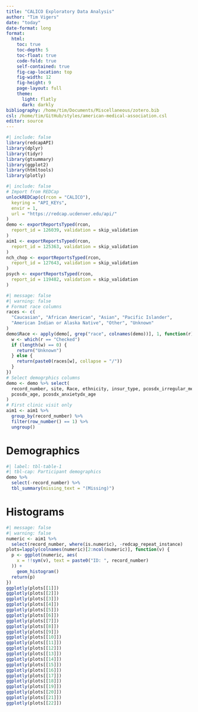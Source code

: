 ```yaml
---
title: "CALICO Exploratory Data Analysis"
author: "Tim Vigers"
date: "today"
date-format: long
format:
  html:
    toc: true
    toc-depth: 5
    toc-float: true
    code-fold: true
    self-contained: true
    fig-cap-location: top
    fig-width: 12
    fig-height: 9
    page-layout: full
    theme:
      light: flatly
      dark: darkly
bibliography: /home/tim/Documents/Miscellaneous/zotero.bib
csl: /home/tim/GitHub/styles/american-medical-association.csl
editor: source
---
```


```r
#| include: false
library(redcapAPI)
library(dplyr)
library(tidyr)
library(gtsummary)
library(ggplot2)
library(htmltools)
library(plotly)
```

```r
#| include: false
# Import from REDCap
unlockREDCap(c(rcon = "CALICO"),
  keyring = "API_KEYs",
  envir = 1,
  url = "https://redcap.ucdenver.edu/api/"
)
demo <- exportReportsTyped(rcon,
  report_id = 126039, validation = skip_validation
)
aim1 <- exportReportsTyped(rcon,
  report_id = 125363, validation = skip_validation
)
nch_chop <- exportReportsTyped(rcon,
  report_id = 127643, validation = skip_validation
)
psych <- exportReportsTyped(rcon,
  report_id = 119482, validation = skip_validation
)
```

```r
#| message: false
#| warning: false
# Format race columns
races <- c(
  "Caucasian", "African American", "Asian", "Pacific Islander",
  "American Indian or Alaska Native", "Other", "Unknown"
)
demo$Race <- apply(demo[, grep("race", colnames(demo))], 1, function(r) {
  w <- which(r == "Checked")
  if (length(w) == 0) {
    return("Unknown")
  } else {
    return(paste0(races[w], collapse = "/"))
  }
})
# Select demogrphics columns
demo <- demo %>% select(
  record_number, site, Race, ethnicity, insur_type, pcosdx_irregular_menses,
  pcosdx_age, pcosdx_anxietydx_age
)
# First clinic visit only
aim1 <- aim1 %>%
  group_by(record_number) %>%
  filter(row_number() == 1) %>%
  ungroup()
```

# Demographics

```r
#| label: tbl-table-1
#| tbl-cap: Participant demographics
demo %>%
  select(-record_number) %>%
  tbl_summary(missing_text = "(Missing)")
```

# Histograms

```r
#| message: false
#| warning: false
numeric <- aim1 %>%
  select(record_number, where(is.numeric), -redcap_repeat_instance)
plots=lapply(colnames(numeric)[2:ncol(numeric)], function(v) {
  p <- ggplot(numeric, aes(
    x = !!sym(v), text = paste0("ID: ", record_number)
  )) +
    geom_histogram()
  return(p)
})
ggplotly(plots[[1]])
ggplotly(plots[[2]])
ggplotly(plots[[3]])
ggplotly(plots[[4]])
ggplotly(plots[[5]])
ggplotly(plots[[6]])
ggplotly(plots[[7]])
ggplotly(plots[[8]])
ggplotly(plots[[9]])
ggplotly(plots[[10]])
ggplotly(plots[[11]])
ggplotly(plots[[12]])
ggplotly(plots[[13]])
ggplotly(plots[[14]])
ggplotly(plots[[15]])
ggplotly(plots[[16]])
ggplotly(plots[[17]])
ggplotly(plots[[18]])
ggplotly(plots[[19]])
ggplotly(plots[[20]])
ggplotly(plots[[21]])
ggplotly(plots[[22]])
```
